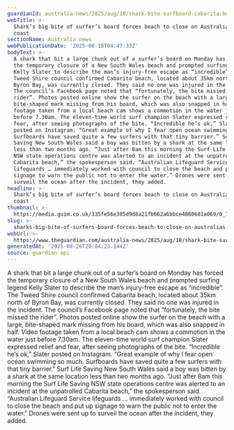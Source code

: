 ```yaml
---
guardianId: australia-news/2025/aug/18/shark-bite-surfboard-cabarita-beach-nsw-closed
webTitle: >-
  Shark’s big bite of surfer’s board forces beach to close on Australia’s east
  coast
sectionName: Australia news
webPublicationDate: '2025-08-18T04:47:33Z'
bodyText: >-
  A shark that bit a large chunk out of a surfer’s board on Monday has forced
  the temporary closure of a New South Wales beach and prompted surfing legend
  Kelly Slater to describe the man’s injury-free escape as “incredible”. The
  Tweed Shire council confirmed Cabarita beach, located about 35km north of
  Byron Bay, was currently closed. They said no one was injured in the incident.
  The council’s Facebook page noted that “fortunately, the bite missed the
  rider”. Photos posted online show the surfer on the beach with a large,
  bite-shaped mark missing from his board, which was also snapped in half. Video
  footage taken from a local beach cam shows a commotion in the water just
  before 7.30am. The eleven-time world surf champion Slater expressed relief and
  fear, after seeing photographs of the bite. “Incredible he’s ok,” Slater
  posted on Instagram. “Great example of why I fear open ocean swimming so much.
  Surfboards have saved quite a few surfers with that tiny barrier.” Surf Life
  Saving New South Wales said a boy was bitten by a shark at the same location
  less than two months ago. “Just after 8am this morning the Surf Life Saving
  NSW state operations centre was alerted to an incident at the unpatrolled
  Cabarita beach,” the spokesperson said. “Australian Lifeguard Service
  lifeguards … immediately worked with council to close the beach and put up
  signage to warn the public not to enter the water.” Drones were sent up to
  surveil the ocean after the incident, they added.
headline: >-
  Shark’s big bite of surfer’s board forces beach to close on Australia’s east
  coast
thumbnail: >-
  https://media.guim.co.uk/335fe56e385d9d8a21fb662a6bbce4860681a069/0_782_3024_2419/500.jpg
slug: >-
  sharks-big-bite-of-surfers-board-forces-beach-to-close-on-australias-east-coast
webUrl: >-
  https://www.theguardian.com/australia-news/2025/aug/18/shark-bite-surfboard-cabarita-beach-nsw-closed
generatedAt: '2025-08-28T20:04:23.144Z'
source: guardian-api
---
```

A shark that bit a large chunk out of a surfer’s board on Monday has forced the temporary closure of a New South Wales beach and prompted surfing legend Kelly Slater to describe the man’s injury-free escape as “incredible”. The Tweed Shire council confirmed Cabarita beach, located about 35km north of Byron Bay, was currently closed. They said no one was injured in the incident. The council’s Facebook page noted that “fortunately, the bite missed the rider”. Photos posted online show the surfer on the beach with a large, bite-shaped mark missing from his board, which was also snapped in half. Video footage taken from a local beach cam shows a commotion in the water just before 7.30am. The eleven-time world surf champion Slater expressed relief and fear, after seeing photographs of the bite. “Incredible he’s ok,” Slater posted on Instagram. “Great example of why I fear open ocean swimming so much. Surfboards have saved quite a few surfers with that tiny barrier.” Surf Life Saving New South Wales said a boy was bitten by a shark at the same location less than two months ago. “Just after 8am this morning the Surf Life Saving NSW state operations centre was alerted to an incident at the unpatrolled Cabarita beach,” the spokesperson said. “Australian Lifeguard Service lifeguards … immediately worked with council to close the beach and put up signage to warn the public not to enter the water.” Drones were sent up to surveil the ocean after the incident, they added.
